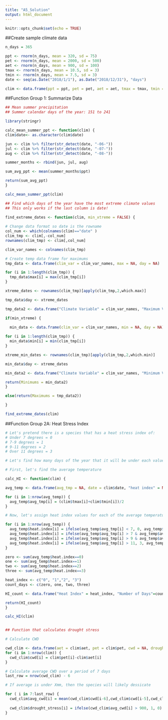 ```yaml
---
title: "A5_Solution"
output: html_document
---
```


```r
knitr::opts_chunk$set(echo = TRUE)
```

##Create sample climate data

```r

n_days = 365

ppt <- rnorm(n_days, mean = 320, sd = 75)
pet <- rnorm(n_days, mean = 2000, sd = 500)
aet <- rnorm(n_days, mean = 900, sd = 100)
tmax <- rnorm(n_days, mean = 10.5, sd = 3)
tmin <- rnorm(n_days, mean = 7.5, sd = 3)
date <- seq(as.Date("2018/1/1"), as.Date("2018/12/31"), "days")

clim <- data.frame(ppt = ppt, pet = pet, aet = aet, tmax = tmax, tmin = tmin, date = date)

```

##Function Group 1: Summarize Data 
```r

## Mean summer precipitation
## Summer calendar days of the year: 151 to 241

library(stringr)

calc_mean_summer_ppt <- function(clim) {
clim$date<- as.character(clim$date)

jun <- clim %>% filter(str_detect(date, "-06-"))
jul <- clim %>% filter(str_detect(date, "-07-"))
aug <- clim %>% filter(str_detect(date, "-08-"))

summer_months <- rbind(jun, jul, aug)

sum_avg_ppt <- mean(summer_months$ppt)

return(sum_avg_ppt)
}

calc_mean_summer_ppt(clim)

## Find which days of the year have the most extreme climate values
## This only works if the last column is date!

find_extreme_dates <- function(clim, min_xtreme = FALSE) {
  
# Change data format so date is the rowname
col_num <- which(colnames(clim)=="date" )
clim_tmp <- clim[,-col_num]
rownames(clim_tmp) <- clim[,col_num]

clim_var_names <- colnames(clim_tmp)

# Create temp data frame for maximums
tmp_data <- data.frame(clim_var = clim_var_names, max = NA, day = NA)

for (i in 1:length(clim_tmp)) {
  tmp_data$max[i] = max(clim_tmp[i])
}

xtreme_dates <- rownames(clim_tmp)[apply(clim_tmp,2,which.max)]

tmp_data$day <- xtreme_dates

tmp_data2 <- data.frame("Climate Variable" = clim_var_names, "Maximum Value" = tmp_data$max, Date = tmp_data$day)

if(min_xtreme) {
  
  min_data <- data.frame(clim_var = clim_var_names, min = NA, day = NA)

for (i in 1:length(clim_tmp)) {
  min_data$min[i] = min(clim_tmp[i])
}

xtreme_min_dates <- rownames(clim_tmp)[apply(clim_tmp,2,which.min)]

min_data$day <- xtreme_dates

min_data2 <- data.frame("Climate Variable" = clim_var_names, "Minimum Value" = min_data$min, Date = min_data$day)

return(Minimums = min_data2)
}

else(return(Maximums = tmp_data2))

}

find_extreme_dates(clim)

```

##Function Group 2A: Heat Stress Index 

```r

# Let's pretend there is a species that has a heat stress index of:
# Under 7 degrees = 0
# 7-9 degrees = 1
# 9-11 degrees = 2
# Over 11 degrees = 3

# Let's find how many days of the year that it will be under each value of heat stress and total days where it goes under heat stress.

# First, let's find the average temperature

calc_HI <- function(clim) {

avg_temp <- data.frame(avg_tmp = NA, date = clim$date, "heat index" = NA)

for (i in 1:nrow(avg_temp)) {
  avg_temp$avg_tmp[i] = (clim$tmax[i]+clim$tmin[i])/2
}

# Now, let's assign heat index values for each of the average temperatures

for (i in 1:nrow(avg_temp)) {
  avg_temp$heat.index[i] = ifelse(avg_temp$avg_tmp[i] < 7, 0, avg_temp$heat.index[i]) 
  avg_temp$heat.index[i] = ifelse(avg_temp$avg_tmp[i] > 7 & avg_temp$avg_tmp[i] < 9, 1, avg_temp$heat.index[i])
  avg_temp$heat.index[i] = ifelse(avg_temp$avg_tmp[i] > 9 & avg_temp$avg_tmp[i] < 11, 2, avg_temp$heat.index[i])
  avg_temp$heat.index[i] = ifelse(avg_temp$avg_tmp[i] > 11, 3, avg_temp$heat.index[i])
}

zero <- sum(avg_temp$heat.index==0)
one <- sum(avg_temp$heat.index==1)
two <- sum(avg_temp$heat.index==2)
three <- sum(avg_temp$heat.index==3)

heat_index <- c("0", "1","2", "3")
count_days <- c(zero, one, two, three)

HI_count <- data.frame("Heat Index" = heat_index, "Number of Days"=count_days)

return(HI_count)
}

calc_HI(clim)


## Function that calculates drought stress

# Calculate CWD

cwd_clim <- data.frame(aet = clim$aet, pet = clim$pet, cwd = NA, drought_stress = NA, avg_cwd = NA)
for (i in 1:nrow(clim)) {
  cwd_clim$cwd[i] = clim$pet[i]-clim$aet[i]
}

# Calculate average CWD over a period of 7 days 
last_row = nrow(cwd_clim) - 6

# If average is under Xmm, then the species will likely dessicate

for ( i in 7:last_row) {
  cwd_clim$avg_cwd[i] = mean(cwd_clim$cwd[i-6],cwd_clim$cwd[i-5],cwd_clim$cwd[i-4],cwd_clim$cwd[i-3], cwd_clim$cwd[i-2],cwd_clim$cwd[i-1],cwd_clim$cwd[i], cwd_clim$cwd[i+6],cwd_clim$cwd[i+5],cwd_clim$cwd[i+4],cwd_clim$cwd[i+3], cwd_clim$cwd[i+2],cwd_clim$cwd[i+1])
  
  cwd_clim$drought_stress[i] = ifelse(cwd_clim$avg_cwd[i] > 900, 1, 0)
}



```







